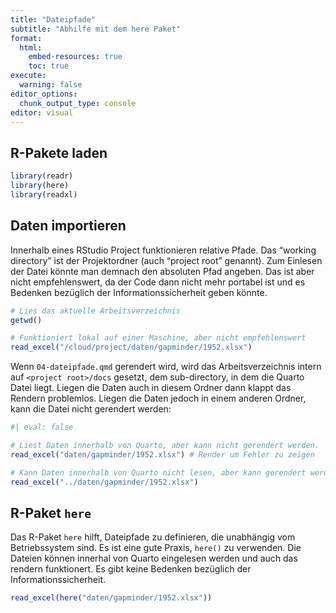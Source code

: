 ```yaml
---
title: "Dateipfade"
subtitle: "Abhilfe mit dem here Paket"
format:
  html:
    embed-resources: true
    toc: true
execute:
  warning: false
editor_options: 
  chunk_output_type: console
editor: visual
---
```


## R-Pakete laden

```r
library(readr)
library(here)
library(readxl)
```

## Daten importieren

Innerhalb eines RStudio Project funktionieren relative Pfade. Das "working directory" ist der Projektordner (auch "project root" genannt). Zum Einlesen der Datei könnte man demnach den absoluten Pfad angeben. Das ist aber nicht empfehlenswert, da der Code dann nicht mehr portabel ist und es Bedenken bezüglich der Informationssicherheit geben könnte.

```r
# Lies das aktuelle Arbeitsverzeichnis
getwd()

# Funktioniert lokal auf einer Maschine, aber nicht empfehlenswert
read_excel("/cloud/project/daten/gapminder/1952.xlsx")
```

Wenn `04-dateipfade.qmd` gerendert wird, wird das Arbeitsverzeichnis intern auf `<project root>/docs` gesetzt, dem sub-directory, in dem die Quarto Datei liegt. Liegen die Daten auch in diesem Ordner dann klappt das Rendern problemlos. Liegen die Daten jedoch in einem anderen Ordner, kann die Datei nicht gerendert werden:

```r
#| eval: false

# Liest Daten innerhalb von Quarto, aber kann nicht gerendert werden.
read_excel("daten/gapminder/1952.xlsx") # Render um Fehler zu zeigen
```

```r
# Kann Daten innerhalb von Quarto nicht lesen, aber kann gerendert werden
read_excel("../daten/gapminder/1952.xlsx")
```

## R-Paket `here`

Das R-Paket `here` hilft, Dateipfade zu definieren, die unabhängig vom Betriebssystem sind. Es ist eine gute Praxis, `here()` zu verwenden. Die Dateien können innerhal von Quarto eingelesen werden und auch das rendern funktionert. Es gibt keine Bedenken bezüglich der Informationssicherheit.

```r
read_excel(here("daten/gapminder/1952.xlsx"))
```


